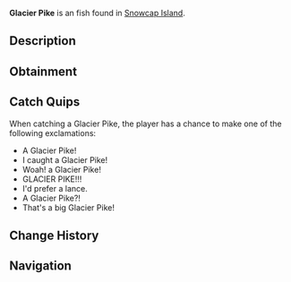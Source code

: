 {{FishInfobox
|image          = Glacier Pike.png
|rarity         = Unusual
|sea            = First Sea
|location       = [[Snowcap Island]]
|sublocation    = Freshwater
|sources        = Fishing Rod
|radar_location = 
|xp             = 90
|weather        = Rain
|time           = 
|season         = Autumn, Spring
|bait           = Insect
|base_weight    = 3.5
|base_value     = 230
|weight_range   = 2.3
|base_chance    = 45
|base_resil     = 55
}}
'''Glacier Pike''' is an {{Rarity|Unusual}} fish found in [[Snowcap Island]].

== Description ==
{{Description|Pikes are a long, predatory freshwater fish known for its aggressive nature and sharp teeth. Glacier Pikes are supremely found in cold freshwaters in Snowcap Island. They can be determined by their unique ice-coloured scales and longer fins.|Bestiary Entry}}

== Obtainment ==
{{Description|Found in Snowcaps freshwater. Seems to prefer insect baits.|Bestiary Hint}}
{{Fish Availability|
Snowcap Island/Freshwater Pond
|top_rods      = 
Astralhook Rod\166502.88\220148.96;
Ethereal Prism Rod\161289.98\199093.71;
Champions Rod\159336.8\122930.26;
Celestial Rod\157913.16\119973.96;
Rapid Rod\156239.34\141995.32;
Training Rod\151136.36\164133.74;
Flimsy Rod\122760.47\106975.45;
Buddy Bond Rod\95030.03\80008.37;
Leviathan's Fang Rod\154166.76\166613.07;
No-Life Rod\155053.42\152561.93;
Fortune Rod\88281.9\116725.72;
Seraphic Rod\153189.44\150727.91;
Depthseeker Rod\152078.39\117524.51;
Avalanche Rod\151628.08\105279.63;
Verdant Shear Rod\143541.27\128242.82;
Challenger's Rod\140249.8\137996.19;
Rod Of The Forgotten Fang\139763.31\137517.51;
Trident Rod\138688.51\108638.94;
Free Spirit Rod\133321.24\108204.44;
Blazebringer Rod\133141.62\121028.89;
Zeus Rod\132093.89\128190.95;
Volcanic Rod\128870.12\97290.1;
Rod Of The Depths\126813.57\124775.86;
Rod Of The Exalted One\119175.29\117260.31;
Steady Rod\77465.9\61721.99
|recommended   = Ethereal Prism Rod
}}

== Catch Quips ==
When catching a Glacier Pike, the player has a chance to make one of the following exclamations:
* A Glacier Pike!
* I caught a Glacier Pike!
* Woah! a Glacier Pike!
* GLACIER PIKE!!!
* I'd prefer a lance.
* A Glacier Pike?!
* That's a big Glacier Pike!

== Change History ==
{{Change History|{{subst:Current Version}}}}

== Navigation ==
{{Fish Navbox|Snowcap Island}}